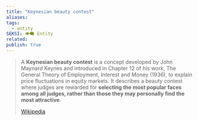 ```yaml
---
title: "Keynesian beauty contest"
aliases: 
tags:
  - entity
SEKSI: 👁️‍🗨️ Entity
related:
publish: true
---
```



> A **Keynesian beauty contest** is a concept developed by John Maynard Keynes and introduced in Chapter 12 of his work, The General Theory of Employment, Interest and Money (1936), to explain price fluctuations in equity markets. It describes a beauty contest where judges are rewarded for **selecting the most popular faces among all judges, rather than those they may personally find the most attractive**.
>
> [Wikipedia](https://en.wikipedia.org/wiki/Keynesian%20beauty%20contest)
